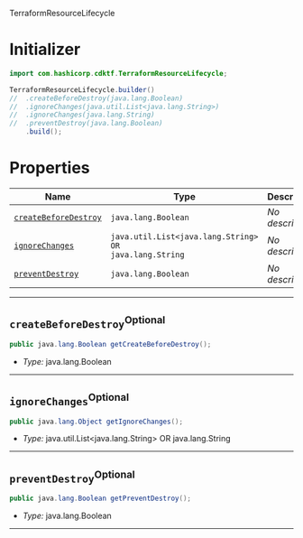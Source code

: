  TerraformResourceLifecycle <a name="TerraformResourceLifecycle" id="cdktf.TerraformResourceLifecycle"></a>

# Initializer <a name="Initializer" id="cdktf.TerraformResourceLifecycle.Initializer"></a>

```java
import com.hashicorp.cdktf.TerraformResourceLifecycle;

TerraformResourceLifecycle.builder()
//  .createBeforeDestroy(java.lang.Boolean)
//  .ignoreChanges(java.util.List<java.lang.String>)
//  .ignoreChanges(java.lang.String)
//  .preventDestroy(java.lang.Boolean)
    .build();
```

# Properties <a name="Properties" id="Properties"></a>

| **Name** | **Type** | **Description** |
| --- | --- | --- |
| <code><a href="#cdktf.TerraformResourceLifecycle.property.createBeforeDestroy">createBeforeDestroy</a></code> | <code>java.lang.Boolean</code> | *No description.* |
| <code><a href="#cdktf.TerraformResourceLifecycle.property.ignoreChanges">ignoreChanges</a></code> | <code>java.util.List<java.lang.String> OR java.lang.String</code> | *No description.* |
| <code><a href="#cdktf.TerraformResourceLifecycle.property.preventDestroy">preventDestroy</a></code> | <code>java.lang.Boolean</code> | *No description.* |

---

## `createBeforeDestroy`<sup>Optional</sup> <a name="createBeforeDestroy" id="cdktf.TerraformResourceLifecycle.property.createBeforeDestroy"></a>

```java
public java.lang.Boolean getCreateBeforeDestroy();
```

- *Type:* java.lang.Boolean

---

## `ignoreChanges`<sup>Optional</sup> <a name="ignoreChanges" id="cdktf.TerraformResourceLifecycle.property.ignoreChanges"></a>

```java
public java.lang.Object getIgnoreChanges();
```

- *Type:* java.util.List<java.lang.String> OR java.lang.String

---

## `preventDestroy`<sup>Optional</sup> <a name="preventDestroy" id="cdktf.TerraformResourceLifecycle.property.preventDestroy"></a>

```java
public java.lang.Boolean getPreventDestroy();
```

- *Type:* java.lang.Boolean

---

